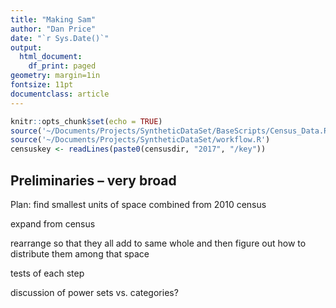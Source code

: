 ```yaml
---
title: "Making Sam"
author: "Dan Price"
date: "`r Sys.Date()`"
output:
  html_document:
    df_print: paged
geometry: margin=1in
fontsize: 11pt
documentclass: article
---
```


```r
knitr::opts_chunk$set(echo = TRUE)
source('~/Documents/Projects/SyntheticDataSet/BaseScripts/Census_Data.R')
source('~/Documents/Projects/SyntheticDataSet/workflow.R')
censuskey <- readLines(paste0(censusdir, "2017", "/key"))
```
## Preliminaries -- very broad

Plan: find smallest units of space combined from 2010 census

expand from census

rearrange so that they all add to same whole and then figure out how to distribute them among that space

tests of each step

discussion of power sets vs. categories? 


